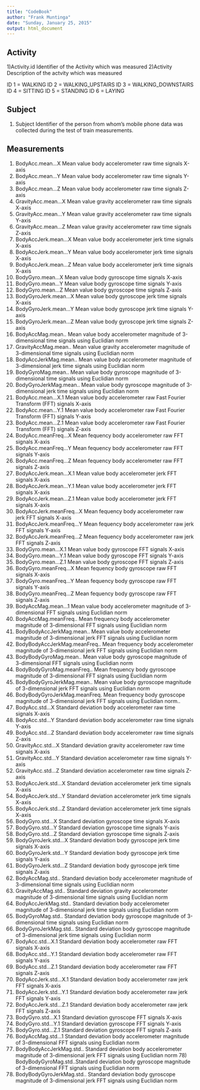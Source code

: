 ```yaml
---
title: "CodeBook"
author: "Frank Muntinga"
date: "Sunday, January 25, 2015"
output: html_document
---
```


## Activity

1)Activity.id        		Identifier of the Activity which was measured
2)Activity			Description of the actvity which was measured

ID 1 =	WALKING
ID 2 =	WALKING_UPSTAIRS
ID 3 = 	WALKING_DOWNSTAIRS
ID 4 = 	SITTING
ID 5 = 	STANDING
ID 6 = 	LAYING

## Subject
1) Subject 		Identifier of the person from whom's mobile phone data was collected during the test of train measurements.

## Measurements
 
 1) BodyAcc.mean...X 		Mean value body accelerometer raw time signals X-axis
 2) BodyAcc.mean...Y 		Mean value body accelerometer raw time signals Y-axis
 3) BodyAcc.mean...Z 		Mean value body accelerometer raw time signals Z-axis
 4) GravityAcc.mean...X 	Mean value gravity accelerometer raw time signals X-axis
 5) GravityAcc.mean...Y         Mean value gravity accelerometer raw time signals Y-axis
 6) GravityAcc.mean...Z         Mean value gravity accelerometer raw time signals Z-axis
 7) BodyAccJerk.mean...X 	Mean value body accelerometer jerk time signals X-axis
 8) BodyAccJerk.mean...Y 	Mean value body accelerometer jerk time signals X-axis
 9) BodyAccJerk.mean...Z 	Mean value body accelerometer jerk time signals X-axis
 10) BodyGyro.mean...X 		Mean value body gyroscope time signals X-axis
 11) BodyGyro.mean...Y 		Mean value body gyroscope time signals Y-axis
 12) BodyGyro.mean...Z 		Mean value body gyroscope time signals Z-axis
 13) BodyGyroJerk.mean...X 	Mean value body gyroscope jerk time signals X-axis
 14) BodyGyroJerk.mean...Y       Mean value body gyroscope jerk time signals Y-axis
 15) BodyGyroJerk.mean...Z       Mean value body gyroscope jerk time signals Z-axis
 16) BodyAccMag.mean.. 		Mean value body accelerometer magnitude of 3-dimensional time signals using Euclidian norm
 17) GravityAccMag.mean.. 	Mean value gravity accelerometer magnitude of 3-dimensional time signals using Euclidian norm
 18) BodyAccJerkMag.mean.. 	Mean value body accelerometer magnitude of 3-dimensional jerk time signals using Euclidian norm		
 19) BodyGyroMag.mean.. 		Mean value body gyroscope magnitude of 3-dimensional time signals using Euclidian norm
 20) BodyGyroJerkMag.mean.. 	Mean value body gyroscope magnitude of 3-dimensional jerk time signals using Euclidian norm
 21) BodyAcc.mean...X.1 		Mean value body accelerometer raw Fast Fourier Transform (FFT) signals X-axis
 22) BodyAcc.mean...Y.1          Mean value body accelerometer raw Fast Fourier Transform (FFT) signals Y-axis
 23) BodyAcc.mean...Z.1          Mean value body accelerometer raw Fast Fourier Transform (FFT) signals Z-axis
 24) BodyAcc.meanFreq...X 	Mean fequency body accelerometer raw FFT signals X-axis
 25) BodyAcc.meanFreq...Y 	Mean fequency body accelerometer raw FFT signals Y-axis
 26) BodyAcc.meanFreq...Z 	Mean fequency body accelerometer raw FFT signals Z-axis
 27) BodyAccJerk.mean...X.1 	Mean value body accelerometer jerk FFT signals X-axis
 28) BodyAccJerk.mean...Y.1      Mean value body accelerometer jerk FFT signals X-axis
 29) BodyAccJerk.mean...Z.1     	Mean value body accelerometer jerk FFT signals X-axis
 30) BodyAccJerk.meanFreq...X 	Mean fequency body accelerometer raw jerk FFT signals X-axis
 31) BodyAccJerk.meanFreq...Y    Mean fequency body accelerometer raw jerk FFT signals Y-axis
 32) BodyAccJerk.meanFreq...Z    Mean fequency body accelerometer raw jerk FFT signals Z-axis
 33) BodyGyro.mean...X.1 	Mean value body gyroscope FFT signals X-axis
 34) BodyGyro.mean...Y.1        	Mean value body gyroscope FFT signals Y-axis
 35) BodyGyro.mean...Z.1        	Mean value body gyroscope FFT signals Z-axis
 36) BodyGyro.meanFreq...X 	Mean fequency body gyroscope raw FFT signals X-axis
 37) BodyGyro.meanFreq...Y       Mean fequency body gyroscope raw FFT signals Y-axis
 38) BodyGyro.meanFreq...Z       Mean fequency body gyroscope raw FFT signals Z-axis
 39) BodyAccMag.mean...1 	Mean value body accelerometer magnitude of 3-dimensional FFT signals using Euclidian norm
 40) BodyAccMag.meanFreq.. 	Mean frequency body accelerometer magnitude of 3-dimensional FFT signals using Euclidian norm
 41) BodyBodyAccJerkMag.mean.. 	Mean value body accelerometer magnitude of 3-dimensional jerk FFT signals using Euclidian norm
 42) BodyBodyAccJerkMag.meanFreq.. Mean frequency body accelerometer magnitude of 3-dimensional jerk FFT signals using Euclidian norm
 43) BodyBodyGyroMag.mean.. 	Mean value body gyroscope magnitude of 3-dimensional FFT signals using Euclidian norm
 44) BodyBodyGyroMag.meanFreq..  Mean frequency body gyroscope magnitude of 3-dimensional FFT signals using Euclidian norm
 45) BodyBodyGyroJerkMag.mean..  Mean value body gyroscope magnitude of 3-dimensional jerk FFT signals using Euclidian norm
 46) BodyBodyGyroJerkMag.meanFreq. Mean frequency body gyroscope magnitude of 3-dimensional jerk FFT signals using Euclidian norm.. 
 47) BodyAcc.std...X 		Standard deviation body accelerometer raw time signals X-axis
 48) BodyAcc.std...Y            	Standard deviation body accelerometer raw time signals Y-axis
 49) BodyAcc.std...Z             Standard deviation body accelerometer raw time signals Z-axis
 50) GravityAcc.std...X 		Standard deviation gravity accelerometer raw time signals X-axis
 51) GravityAcc.std...Y          Standard deviation accelerometer raw time signals Y-axis
 52) GravityAcc.std...Z          Standard deviation accelerometer raw time signals Z-axis
 53) BodyAccJerk.std...X 	Standard deviation accelerometer jerk time signals X-axis
 54) BodyAccJerk.std...Y         Standard deviation accelerometer jerk time signals X-axis
 55) BodyAccJerk.std...Z         Standard deviation accelerometer jerk time signals X-axis
 56) BodyGyro.std...X            Standard deviation gyroscope time signals X-axis
 57) BodyGyro.std...Y            Standard deviation gyroscope time signals Y-axis
 58) BodyGyro.std...Z            Standard deviation gyroscope time signals Z-axis
 59) BodyGyroJerk.std...X 	Standard deviation body gyroscope jerk time signals X-axis
 60) BodyGyroJerk.std...Y        Standard deviation body gyroscope jerk time signals Y-axis
 61) BodyGyroJerk.std...Z        Standard deviation body gyroscope jerk time signals Z-axis
 62) BodyAccMag.std.. 		Standard deviation body accelerometer magnitude of 3-dimensional time signals using Euclidian norm
 63) GravityAccMag.std..         Standard deviation gravity accelerometer magnitude of 3-dimensional time signals using Euclidian norm
 64) BodyAccJerkMag.std..        Standard deviation body accelerometer magnitude of 3-dimensional jerk time signals using Euclidian norm		
 65) BodyGyroMag.std..           Standard deviation body gyroscope magnitude of 3-dimensional time signals using Euclidian norm
 66) BodyGyroJerkMag.std..       Standard deviation body gyroscope magnitude of 3-dimensional jerk time signals using Euclidian norm
 67) BodyAcc.std...X.1 		Standard deviation body accelerometer raw FFT signals X-axis
 68) BodyAcc.std...Y.1           Standard deviation body accelerometer raw FFT signals Y-axis
 69) BodyAcc.std...Z.1           Standard deviation body accelerometer raw FFT signals Z-axis
 70) BodyAccJerk.std...X.1 	Standard deviation body accelerometer raw jerk FFT signals X-axis
 71) BodyAccJerk.std...Y.1       Standard deviation body accelerometer raw jerk FFT signals Y-axis
 72) BodyAccJerk.std...Z.1       Standard deviation body accelerometer raw jerk FFT signals Z-axis
 73) BodyGyro.std...X.1 		Standard deviation gyroscope FFT signals X-axis
 74) BodyGyro.std...Y.1          Standard deviation gyroscope FFT signals Y-axis
 75) BodyGyro.std...Z.1          Standard deviation gyroscope FFT signals Z-axis
 76) BodyAccMag.std...1 		Standard deviation body accelerometer magnitude of 3-dimensional FFT signals using Euclidian norm
 77) BodyBodyAccJerkMag.std.. 	Standard deviation body accelerometer magnitude of 3-dimensional jerk FFT signals using Euclidian norm	 78) BodyBodyGyroMag.std..Standard deviation body gyroscope magnitude of 3-dimensional FFT signals using Euclidian norm
 79) BodyBodyGyroJerkMag.std.. 	 Standard deviation body gyroscope magnitude of 3-dimensional jerk FFT signals using Euclidian norm	
